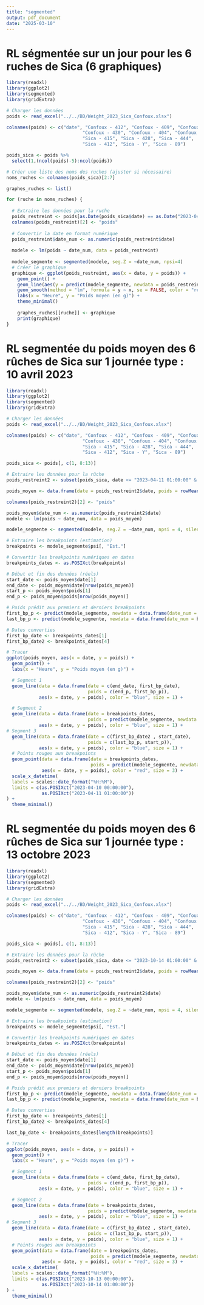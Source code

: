 ```yaml
---
title: "segmented"
output: pdf_document
date: "2025-03-10"
---
```



# RL ségmentée sur un jour pour les 6 ruches de Sica (6 graphiques)

```r
library(readxl)
library(ggplot2)
library(segmented)
library(gridExtra)

# Charger les données
poids <- read_excel("../../BD/Weight_2023_Sica_Confoux.xlsx")

colnames(poids) <- c("date", "Confoux - 412", "Confoux - 409", "Confoux - 435",
                            "Confoux - 430", "Confoux - 404", "Confoux - 405",
                            "Sica - 415", "Sica - 428", "Sica - 444",
                            "Sica - 412", "Sica - Y", "Sica - 89")

poids_sica <- poids %>%
  select(1,(ncol(poids)-5):ncol(poids))

# Créer une liste des noms des ruches (ajuster si nécessaire)
noms_ruches <- colnames(poids_sica)[2:7]

graphes_ruches <- list()

for (ruche in noms_ruches) {
  
  # Extraire les données pour la ruche
  poids_restreint <- poids[as.Date(poids_sica$date) == as.Date("2023-04-12"), c("date", ruche)]
  colnames(poids_restreint)[2] <- "poids"
  
  # Convertir la date en format numérique
  poids_restreint$date_num <- as.numeric(poids_restreint$date)
  
  modele <- lm(poids ~ date_num, data = poids_restreint)
  
  modele_segmente <- segmented(modele, seg.Z = ~date_num, npsi=4)
  # Créer le graphique
  graphique <- ggplot(poids_restreint, aes(x = date, y = poids)) +
    geom_point() +
    geom_line(aes(y = predict(modele_segmente, newdata = poids_restreint)), color = "blue") +
    geom_smooth(method = "lm", formula = y ~ x, se = FALSE, color = "red") +  # Régression linéaire globale
    labs(x = "Heure", y = "Poids moyen (en g)") +
    theme_minimal()
  
    graphes_ruches[[ruche]] <- graphique
    print(graphique)
}
```


# RL segmentée du poids moyen des 6 rûches de Sica sur 1 journée type : 10 avril 2023

```r
library(readxl)
library(ggplot2)
library(segmented)
library(gridExtra)

# Charger les données
poids <- read_excel("../../BD/Weight_2023_Sica_Confoux.xlsx")

colnames(poids) <- c("date", "Confoux - 412", "Confoux - 409", "Confoux - 435",
                            "Confoux - 430", "Confoux - 404", "Confoux - 405",
                            "Sica - 415", "Sica - 428", "Sica - 444",
                            "Sica - 412", "Sica - Y", "Sica - 89")

poids_sica <- poids[, c(1, 8:13)]

# Extraire les données pour la rûche
poids_restreint2 <- subset(poids_sica, date <= "2023-04-11 01:00:00" & date >= "2023-04-10 02:00:00")

poids_moyen <- data.frame(date = poids_restreint2$date, poids = rowMeans(poids_restreint2[,-1])) 

colnames(poids_restreint2)[2] <- "poids"

poids_moyen$date_num <- as.numeric(poids_restreint2$date)
modele <- lm(poids ~ date_num, data = poids_moyen)

modele_segmente <- segmented(modele, seg.Z = ~date_num, npsi = 4, silent = TRUE)

# Extraire les breakpoints (estimation)
breakpoints <- modele_segmente$psi[, "Est."]

# Convertir les breakpoints numériques en dates
breakpoints_dates <- as.POSIXct(breakpoints)

# Début et fin des données (réels)
start_date <- poids_moyen$date[1]
end_date <- poids_moyen$date[nrow(poids_moyen)]
start_p <- poids_moyen$poids[1]
end_p <- poids_moyen$poids[nrow(poids_moyen)]

# Poids prédit aux premiers et derniers breakpoints
first_bp_p <- predict(modele_segmente, newdata = data.frame(date_num = breakpoints[1]))
last_bp_p <- predict(modele_segmente, newdata = data.frame(date_num = breakpoints[length(breakpoints)]))

# Dates converties
first_bp_date <- breakpoints_dates[1]
first_bp_date2 <- breakpoints_dates[4]

# Tracer
ggplot(poids_moyen, aes(x = date, y = poids)) +
  geom_point() +
  labs(x = "Heure", y = "Poids moyen (en g)") +

  # Segment 1
  geom_line(data = data.frame(date = c(end_date, first_bp_date),
                              poids = c(end_p, first_bp_p)),
            aes(x = date, y = poids), color = "blue", size = 1) +

  # Segment 2
  geom_line(data = data.frame(date = breakpoints_dates,
                              poids = predict(modele_segmente, newdata = data.frame(date_num = breakpoints))),
            aes(x = date, y = poids), color = "blue", size = 1) +
# Segment 3
  geom_line(data = data.frame(date = c(first_bp_date2 , start_date),
                              poids = c(last_bp_p, start_p)),
            aes(x = date, y = poids), color = "blue", size = 1) +
  # Points rouges aux breakpoints
  geom_point(data = data.frame(date = breakpoints_dates,
                               poids = predict(modele_segmente, newdata = data.frame(date_num = breakpoints))),
             aes(x = date, y = poids), color = "red", size = 3) +
  scale_x_datetime(
  labels = scales::date_format("%H:%M"),
  limits = c(as.POSIXct("2023-04-10 00:00:00"),
             as.POSIXct("2023-04-11 01:00:00"))
) +
  theme_minimal()

```

# RL segmentée du poids moyen des 6 rûches de Sica sur 1 journée type : 13 octobre 2023

```r
library(readxl)
library(ggplot2)
library(segmented)
library(gridExtra)

# Charger les données
poids <- read_excel("../../BD/Weight_2023_Sica_Confoux.xlsx")

colnames(poids) <- c("date", "Confoux - 412", "Confoux - 409", "Confoux - 435",
                            "Confoux - 430", "Confoux - 404", "Confoux - 405",
                            "Sica - 415", "Sica - 428", "Sica - 444",
                            "Sica - 412", "Sica - Y", "Sica - 89")

poids_sica <- poids[, c(1, 8:13)]

# Extraire les données pour la rûche
poids_restreint2 <- subset(poids_sica, date <= "2023-10-14 01:00:00" & date >= "2023-10-13 02:00:00")

poids_moyen <- data.frame(date = poids_restreint2$date, poids = rowMeans(poids_restreint2[,-1])) 

colnames(poids_restreint2)[2] <- "poids"

poids_moyen$date_num <- as.numeric(poids_restreint2$date)
modele <- lm(poids ~ date_num, data = poids_moyen)

modele_segmente <- segmented(modele, seg.Z = ~date_num, npsi = 4, silent = TRUE)

# Extraire les breakpoints (estimation)
breakpoints <- modele_segmente$psi[, "Est."]

# Convertir les breakpoints numériques en dates
breakpoints_dates <- as.POSIXct(breakpoints)

# Début et fin des données (réels)
start_date <- poids_moyen$date[1]
end_date <- poids_moyen$date[nrow(poids_moyen)]
start_p <- poids_moyen$poids[1]
end_p <- poids_moyen$poids[nrow(poids_moyen)]

# Poids prédit aux premiers et derniers breakpoints
first_bp_p <- predict(modele_segmente, newdata = data.frame(date_num = breakpoints[1]))
last_bp_p <- predict(modele_segmente, newdata = data.frame(date_num = breakpoints[length(breakpoints)]))

# Dates converties
first_bp_date <- breakpoints_dates[1]
first_bp_date2 <- breakpoints_dates[4]

last_bp_date <- breakpoints_dates[length(breakpoints)]

# Tracer
ggplot(poids_moyen, aes(x = date, y = poids)) +
  geom_point() +
  labs(x = "Heure", y = "Poids moyen (en g)") +

  # Segment 1
  geom_line(data = data.frame(date = c(end_date, first_bp_date),
                              poids = c(end_p, first_bp_p)),
            aes(x = date, y = poids), color = "blue", size = 1) +

  # Segment 2
  geom_line(data = data.frame(date = breakpoints_dates,
                              poids = predict(modele_segmente, newdata = data.frame(date_num = breakpoints))),
            aes(x = date, y = poids), color = "blue", size = 1) +
# Segment 3
  geom_line(data = data.frame(date = c(first_bp_date2 , start_date),
                              poids = c(last_bp_p, start_p)),
            aes(x = date, y = poids), color = "blue", size = 1) +
  # Points rouges aux breakpoints
  geom_point(data = data.frame(date = breakpoints_dates,
                               poids = predict(modele_segmente, newdata = data.frame(date_num = breakpoints))),
             aes(x = date, y = poids), color = "red", size = 3) +
  scale_x_datetime(
  labels = scales::date_format("%H:%M"),
  limits = c(as.POSIXct("2023-10-13 00:00:00"),
             as.POSIXct("2023-10-14 01:00:00"))
) +
  theme_minimal()

```
